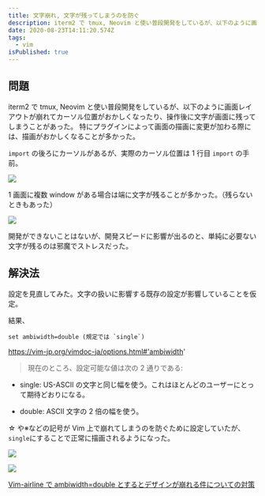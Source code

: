 ```yaml
---
title: 文字崩れ, 文字が残ってしまうのを防ぐ
description: iterm2 で tmux, Neovim と使い普段開発をしているが、以下のように画面レイアウトが崩れてカーソル位置がおかしくなったり、操作後に文字が画面に残ってしまうことがあった。
date: 2020-08-23T14:11:20.574Z
tags:
  - vim
isPublished: true
---
```


## 問題

iterm2 で tmux, Neovim と使い普段開発をしているが、以下のように画面レイアウトが崩れてカーソル位置がおかしくなったり、操作後に文字が画面に残ってしまうことがあった。
特にプラグインによって画面の描画に変更が加わる際には、描画がおかしくなることが多かった。

`import` の後ろにカーソルがあるが、実際のカーソル位置は 1 行目 `import` の手前。

![](/2020-08-23-23-14-24.png)

1 画面に複数 window がある場合は端に文字が残ることが多かった。（残らないときもあった）

![](/2020-08-23-23-21-06.png)

開発ができないことはないが、開発スピードに影響が出るのと、単純に必要ない文字が残るのは邪魔でストレスだった。

## 解決法

設定を見直してみた。文字の扱いに影響する既存の設定が影響していることを仮定。

結果、

```vim
set ambiwidth=double (規定では `single`)
```

https://vim-jp.org/vimdoc-ja/options.html#'ambiwidth'

> 現在のところ、設定可能な値は次の 2 通りである:
>
>
  - single: US-ASCII の文字と同じ幅を使う。これはほとんどのユーザーにとって期待どおりになる。
>
>
  - double: ASCII 文字の 2 倍の幅を使う。

☆ や※などの記号が Vim 上で崩れてしまうのを防ぐために設定していたが、`single`にすることで正常に描画されるようになった。

![](/2020-08-23-23-14-49.png)

![](/2020-08-23-23-14-55.png)

[Vim-airline で ambiwidth=double とするとデザインが崩れる件についての対策](https://qiita.com/TsutomuNakamura/items/bd9139942973dfc469cc)

